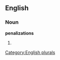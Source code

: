 
==English==

===Noun===
'''penalizations'''

# {{plural of|[[penalization]]}}

[[Category:English plurals]]